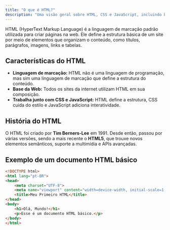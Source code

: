 ```yaml
---
title: "O que é HTML?"
description: "Uma visão geral sobre HTML, CSS e JavaScript, incluindo boas práticas e convenções."
---
```



HTML (HyperText Markup Language) é a linguagem de marcação padrão utilizada para criar páginas na web. Ele define a estrutura básica de um site por meio de elementos que organizam o conteúdo, como títulos, parágrafos, imagens, links e tabelas.

## Características do HTML
- **Linguagem de marcação:** HTML não é uma linguagem de programação, mas sim uma linguagem de marcação que define a estrutura do conteúdo.
- **Base da Web:** Todos os sites da internet utilizam HTML em sua composição.
- **Trabalha junto com CSS e JavaScript:** HTML define a estrutura, CSS cuida do estilo e JavaScript adiciona interatividade.

## História do HTML
O HTML foi criado por **Tim Berners-Lee** em 1991. Desde então, passou por várias versões, sendo a mais recente o **HTML5**, que trouxe novos elementos semânticos, suporte a multimídia e APIs avançadas.

## Exemplo de um documento HTML básico
```html
<!DOCTYPE html>
<html lang="pt-BR">
<head>
    <meta charset="UTF-8">
    <meta name="viewport" content="width=device-width, initial-scale=1.0">
    <title>Meu Primeiro HTML</title>
</head>
<body>
    <h1>Olá, Mundo!</h1>
    <p>Esse é um documento HTML básico.</p>
</body>
</html>
```